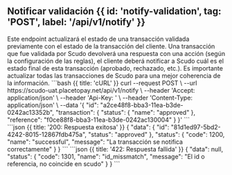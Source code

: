 
<MissingTranslationBanner />

## Notificar validación {{ id: 'notify-validation', tag: 'POST', label: '/api/v1/notify' }}

<Row>
    <Col>
        Este endpoint actualizará el estado de una transacción validada previamente con el estado de la transacción del cliente. Una transacción que fue validada por Scudo devolverá una respuesta con una acción (según la configuración de las reglas), el cliente deberá notificar a Scudo cuál es el estado final de esta transacción (aprobado, rechazado, etc.). Es importante actualizar todas las transacciones de Scudo para una mejor coherencia de la información.
        <ApiReader
            path="/api/v1/notify"
            method="post"
            api={props.refs}
        />
    </Col>
    <Col sticky>
        <CodeGroup title="Solicitud" tag="POST" label="/api/v1/notify">
            ```bash {{ title: 'cURL' }}
                curl --request POST \
                --url https://scudo-uat.placetopay.net/api/v1/notify \
                --header 'Accept: application/json' \
                --header 'Api-Key: ' \
                --header 'Content-Type: application/json' \
                --data '{
                    "id": "a2ce48f8-bba3-11ea-b3de-0242ac13352b",
                    "transaction": {
                        "status": {
                            "name": "approved"
                        },
                        "reference": "f0ce88f8-bba3-11ea-b3de-0242ac130004"
                    }
                }'
            ```
        </CodeGroup>
    </Col>
</Row>

<Row>
    <Col>
        <ApiReader
            path="/api/v1/notify"
            method="post"
            type="response"
            api={props.refs}
        />
    </Col>
    <Col sticky>
        <br />
        <CodeGroup title="Respuesta">
            ```json {{ title: '200: Respuesta exitosa' }}
            {
                "data": {
                    "id": "81d1ed97-5bd2-4242-8015-12867fdb475a",
                    "status": "approved"
                },
                "status": {
                    "code": 1200,
                    "name": "successful",
                    "message": "La transacción se notifica correctamente"
                }
            }
            ```
            ```json {{ title: '422: Respuesta fallida' }}
            {
                "data": null,
                "status": {
                    "code": 1301,
                    "name": "id_missmatch",
                    "message": "El id o referencia, no coincide en scudo"
                }
            }
            ```
        </CodeGroup>
    </Col>
</Row>
